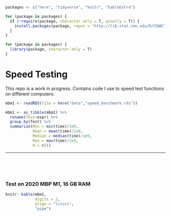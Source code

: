 

```r
packages <- c("here", "tidyverse", "knitr", "kableExtra")

for (package in packages) {
  if (!require(package, character.only = T, quietly = T)) {
    install.packages(package, repos = "http://lib.stat.cmu.edu/R/CRAN")
  }
}

for (package in packages) {
  library(package, character.only = T)
}
```

# Speed Testing

This repo is a work in progress. Contains code I use to speed test functions on different computers.

```r

mbm1 <- readRDS(file = here("data","speed_benchmark.rds"))

mbm1 <- as_tibble(mbm1) %>%
  rename(Test=expr) %>% 
  group_by(Test) %>%
  summarize(Min = min(time)/1e9,
            Mean = mean(time)/1e9,
            Median = median(time)/1e9,
            Max = max(time)/1e9,
            N = n())
```

---

<br><br><br>

### Test on 2020 MBP M1, 16 GB RAM
```r
knitr::kable(mbm1, 
             digits = 2, 
             align = "lccccc",
             "pipe")
```

